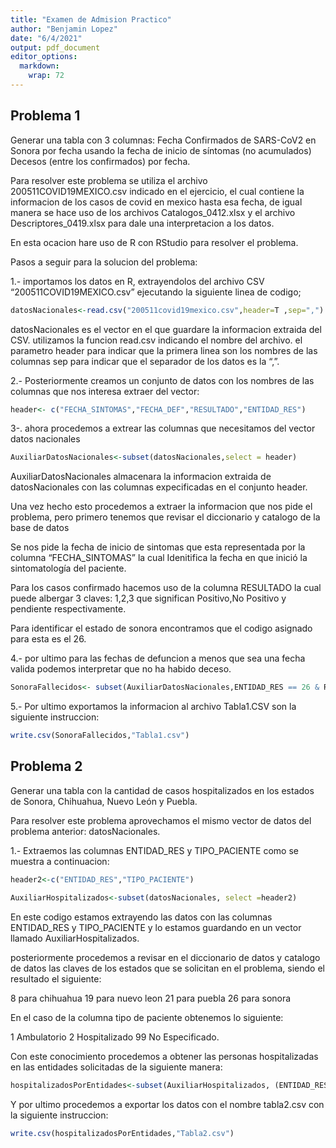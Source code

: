 ```yaml
---
title: "Examen de Admision Practico"
author: "Benjamin Lopez"
date: "6/4/2021"
output: pdf_document
editor_options: 
  markdown: 
    wrap: 72
---
```


## Problema 1

Generar una tabla con 3 columnas: Fecha Confirmados de SARS-CoV2 en
Sonora por fecha usando la fecha de inicio de síntomas (no acumulados)
Decesos (entre los confirmados) por fecha.

Para resolver este problema se utiliza el archivo
200511COVID19MEXICO.csv indicado en el ejercicio, el cual contiene la
informacion de los casos de covid en mexico hasta esa fecha, de igual
manera se hace uso de los archivos Catalogos_0412.xlsx y el archivo
Descriptores_0419.xlsx para dale una interpretacion a los datos.

En esta ocacion hare uso de R con RStudio para resolver el problema.

Pasos a seguir para la solucion del problema:

1.- importamos los datos en R, extrayendolos del archivo CSV
"200511COVID19MEXICO.csv" ejecutando la siguiente linea de codigo;

```r
datosNacionales<-read.csv("200511covid19mexico.csv",header=T ,sep=",")
```

datosNacionales es el vector en el que guardare la informacion extraida
del CSV. utilizamos la funcion read.csv indicando el nombre del archivo.
el parametro header para indicar que la primera linea son los nombres de
las columnas sep para indicar que el separador de los datos es la ",".

2.- Posteriormente creamos un conjunto de datos con los nombres de las
columnas que nos interesa extraer del vector:

```r
header<- c("FECHA_SINTOMAS","FECHA_DEF","RESULTADO","ENTIDAD_RES")
```

3-. ahora procedemos a extrear las columnas que necesitamos del vector
datos nacionales

```r
AuxiliarDatosNacionales<-subset(datosNacionales,select = header)
```

AuxiliarDatosNacionales almacenara la informacion extraida de
datosNacionales con las columnas expecificadas en el conjunto header.

Una vez hecho esto procedemos a extraer la informacion que nos pide el
problema, pero primero tenemos que revisar el diccionario y catalogo de
la base de datos

Se nos pide la fecha de inicio de sintomas que esta representada por la
columna "FECHA_SINTOMAS" la cual Idenitifica la fecha en que inició la
sintomatología del paciente.

Para los casos confirmado hacemos uso de la columna RESULTADO la cual
puede albergar 3 claves: 1,2,3 que significan Positivo,No Positivo y
pendiente respectivamente.

Para identificar el estado de sonora encontramos que el codigo asignado
para esta es el 26.

4.- por ultimo para las fechas de defuncion a menos que sea una fecha
valida podemos interpretar que no ha habido deceso.

```r
SonoraFallecidos<- subset(AuxiliarDatosNacionales,ENTIDAD_RES == 26 & RESULTADO == 1 & FECHA_DEF != "9999-99-99")
```


5.- Por ultimo exportamos la informacion al archivo Tabla1.CSV son la
siguiente instruccion:

```r
write.csv(SonoraFallecidos,"Tabla1.csv")
```


## Problema 2


Generar una tabla con la cantidad de casos hospitalizados en los estados de Sonora, Chihuahua, Nuevo León y Puebla.

Para resolver este problema aprovechamos el mismo vector de datos del problema anterior: datosNacionales.

1.- Extraemos las columnas ENTIDAD_RES y TIPO_PACIENTE como se muestra a continuacion:

```r
header2<-c("ENTIDAD_RES","TIPO_PACIENTE")

AuxiliarHospitalizados<-subset(datosNacionales, select =header2) 
```

En este codigo estamos extrayendo las datos con las columnas ENTIDAD_RES y TIPO_PACIENTE y lo estamos guardando en un vector llamado AuxiliarHospitalizados.

posteriormente procedemos a revisar en el diccionario de datos y catalogo de datos las claves de los estados que se solicitan en el problema, siendo el resultado el siguiente:

 8 para chihuahua
19 para nuevo leon
21 para puebla 
26 para sonora

En el caso de la columna tipo de paciente obtenemos lo siguiente:

1 Ambulatorio
2 Hospitalizado
99 No Especificado.

Con este conocimiento procedemos a obtener las personas hospitalizadas en las entidades solicitadas de la siguiente manera:

```r
hospitalizadosPorEntidades<-subset(AuxiliarHospitalizados, (ENTIDAD_RES == 8 | ENTIDAD_RES==19 | ENTIDAD_RES==21 | ENTIDAD_RES==26) & TIPO_PACIENTE == 2)
```

Y por ultimo procedemos a exportar los datos con el nombre tabla2.csv con la siguiente instruccion:

```r
write.csv(hospitalizadosPorEntidades,"Tabla2.csv")
```

